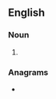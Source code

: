 {{also|Otters}}
==English==

===Noun===
{{head|en|noun plural form}}

# {{plural of|otter|lang=en}}

===Anagrams===
* {{anagrams|en|Tretos|ortets|testor|torest|torets|tortes|toters}}